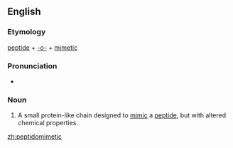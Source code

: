==English==
===Etymology===

[[peptide]] + [[-o-]] + [[mimetic]]

===Pronunciation===

*{{IPA|pɛpˌtaɪdoʊmɪˈmɛtɪk}}

===Noun===
{{en-noun}}
{{wikipedia}}
# {{context|biochemistry|lang=en}} A small protein-like chain designed to [[mimic]] a [[peptide]], but with altered chemical properties.

[[zh:peptidomimetic]]